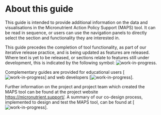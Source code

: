 # About this guide

This guide is intended to provide additional information on the data and visualisations in the Micronutrient Action Policy Support (MAPS) tool. It can be read in sequence, or users can use the navigation panels to directly select the section and functionality they are interested in.

This guide precedes the completion of tool functionality, as part of our iterative release practice, and is being updated as features are released. Where text is yet to be released, or sections relate to features still under development, this is indicated by the following symbol: ![work-in-progress](images/WiP_purplespanner.svg).

Complementary guides are provided for educational users \[![work-in-progress](images/WiP_purplespanner.svg)\] and web developers \[![work-in-progress](images/WiP_purplespanner.svg)\].

Further information on the project and project team which created the MAPS tool can be found at the project website <https://micronutrient.support/>. A summary of our co-design process, implemented to design and test the MAPS tool, can be found at \[![work-in-progress](images/WiP_purplespanner.svg)\].
